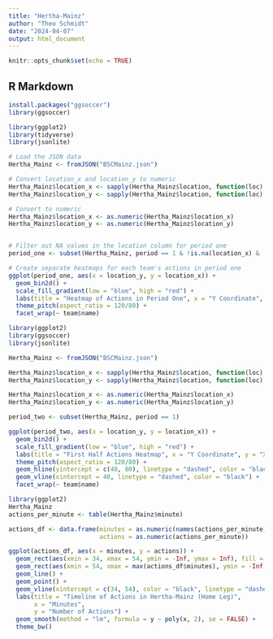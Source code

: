 ---
title: "Hertha-Mainz"
author: "Theo Schmidt"
date: "2024-04-07"
output: html_document
---

```{r setup, include=FALSE}
knitr::opts_chunk$set(echo = TRUE)
```

## R Markdown
```{r}
install.packages("ggsoccer")
library(ggsoccer)
```

```{r}
library(ggplot2)
library(tidyverse)
library(jsonlite)

# Load the JSON data
Hertha_Mainz <- fromJSON("BSCMainz.json")

# Convert location_x and location_y to numeric
Hertha_Mainz$location_x <- sapply(Hertha_Mainz$location, function(loc) loc[1])
Hertha_Mainz$location_y <- sapply(Hertha_Mainz$location, function(loc) loc[2])

# Convert to numeric
Hertha_Mainz$location_x <- as.numeric(Hertha_Mainz$location_x)
Hertha_Mainz$location_y <- as.numeric(Hertha_Mainz$location_y)


# Filter out NA values in the location column for period one
period_one <- subset(Hertha_Mainz, period == 1 & !is.na(location_x) & !is.na(location_y))

# Create separate heatmaps for each team's actions in period one
ggplot(period_one, aes(x = location_y, y = location_x)) +  
  geom_bin2d() +
  scale_fill_gradient(low = "blue", high = "red") +
  labs(title = "Heatmap of Actions in Period One", x = "Y Coordinate", y = "X Coordinate") +  
  theme_pitch(aspect_ratio = 120/80) +  
  facet_wrap(~ team$name)
```
```{r}
library(ggplot2)
library(ggsoccer)
library(jsonlite)

Hertha_Mainz <- fromJSON("BSCMainz.json")

Hertha_Mainz$location_x <- sapply(Hertha_Mainz$location, function(loc) as.numeric(unlist(loc))[1])
Hertha_Mainz$location_y <- sapply(Hertha_Mainz$location, function(loc) as.numeric(unlist(loc))[2])

Hertha_Mainz$location_x <- as.numeric(Hertha_Mainz$location_x)
Hertha_Mainz$location_y <- as.numeric(Hertha_Mainz$location_y)

period_two <- subset(Hertha_Mainz, period == 1)

ggplot(period_two, aes(x = location_y, y = location_x)) + 
  geom_bin2d() +
  scale_fill_gradient(low = "blue", high = "red") +
  labs(title = "First Half Actions Heatmap", x = "Y Coordinate", y = "X Coordinate") + 
  theme_pitch(aspect_ratio = 120/80) + 
  geom_hline(yintercept = c(40, 80), linetype = "dashed", color = "black") + 
  geom_vline(xintercept = 40, linetype = "dashed", color = "black") +
  facet_wrap(~ team$name)
```


```{r}
library(ggplot2)
Hertha_Mainz
actions_per_minute <- table(Hertha_Mainz$minute)

actions_df <- data.frame(minutes = as.numeric(names(actions_per_minute)),
                         actions = as.numeric(actions_per_minute))

ggplot(actions_df, aes(x = minutes, y = actions)) +
  geom_rect(aes(xmin = 34, xmax = 54, ymin = -Inf, ymax = Inf), fill = "lightblue", alpha = 0.3) +
  geom_rect(aes(xmin = 54, xmax = max(actions_df$minutes), ymin = -Inf, ymax = Inf), fill = "blue", alpha = 0.3) +
  geom_line() +
  geom_point() +
  geom_vline(xintercept = c(34, 54), color = "black", linetype = "dashed") +
  labs(title = "Timeline of Actions in Hertha-Mainz (Home Leg)",
       x = "Minutes",
       y = "Number of Actions") +
  geom_smooth(method = "lm", formula = y ~ poly(x, 2), se = FALSE) +
  theme_bw()
```


